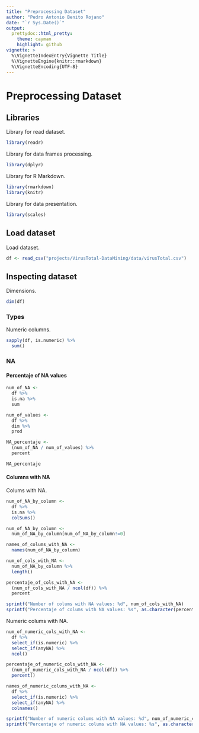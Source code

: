 ```yaml
---
title: "Preprocessing Dataset"
author: "Pedro Antonio Benito Rojano"
date: "`r Sys.Date()`"
output:
  prettydoc::html_pretty:
    theme: cayman
    highlight: github
vignette: >
  %\VignetteIndexEntry{Vignette Title}
  %\VignetteEngine{knitr::rmarkdown}
  %\VignetteEncoding{UTF-8}
---
```


# Preprocessing Dataset

## Libraries

Library for read dataset.

```r
library(readr)
```

Library for data frames processing.

```r
library(dplyr)
```

Library for R Markdown.

```r
library(rmarkdown)
library(knitr)
```

Library for data presentation.

```r
library(scales)
```

## Load dataset

Load dataset.

```r
df <- read_csv("projects/VirusTotal-DataMining/data/virusTotal.csv")
```

## Inspecting dataset

Dimensions.

```r
dim(df)
```
### Types

Numeric columns.

```r
sapply(df, is.numeric) %>% 
  sum()
```
### NA

#### Percentaje of NA values

```r
num_of_NA <- 
  df %>% 
  is.na %>% 
  sum

num_of_values <- 
  df %>% 
  dim %>% 
  prod

NA_percentaje <- 
  (num_of_NA / num_of_values) %>% 
  percent
```
```r
NA_percentaje
```

#### Columns with NA

Colums with NA.

```r
num_of_NA_by_column <- 
  df %>% 
  is.na %>% 
  colSums()

num_of_NA_by_column <- 
  num_of_NA_by_column[num_of_NA_by_column!=0]

names_of_colums_with_NA <- 
  names(num_of_NA_by_column)

num_of_cols_with_NA <- 
  num_of_NA_by_column %>% 
  length()

percentaje_of_cols_with_NA <-
  (num_of_cols_with_NA / ncol(df)) %>% 
  percent
```
```r
sprintf("Number of colums with NA values: %d", num_of_cols_with_NA)
sprintf("Percentaje of colums with NA values: %s", as.character(percentaje_of_cols_with_NA))
```
Numeric colums with NA.

```r
num_of_numeric_cols_with_NA <- 
  df %>% 
  select_if(is.numeric) %>% 
  select_if(anyNA) %>% 
  ncol()

percentaje_of_numeric_cols_with_NA <- 
  (num_of_numeric_cols_with_NA / ncol(df)) %>% 
  percent()

names_of_numeric_colums_with_NA <- 
  df %>% 
  select_if(is.numeric) %>% 
  select_if(anyNA) %>% 
  colnames()
```
```r
sprintf("Number of numeric colums with NA values: %d", num_of_numeric_cols_with_NA)
sprintf("Percentaje of numeric colums with NA values: %s", as.character(percentaje_of_numeric_cols_with_NA))
```








